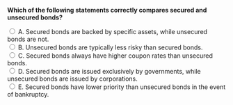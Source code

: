 ::: {.question-block}

<form onsubmit="event.preventDefault(); checkAnswer('module6_mcq_q50')" data-correct-answer="A">
<strong style="display: block;">Which of the following statements correctly compares secured and unsecured bonds?</strong>

<label><input type="radio" name="module6_mcq_q50" value="A"> A. Secured bonds are backed by specific assets, while unsecured bonds are not.</label><br>
<label><input type="radio" name="module6_mcq_q50" value="B"> B. Unsecured bonds are typically less risky than secured bonds.</label><br>
<label><input type="radio" name="module6_mcq_q50" value="C"> C. Secured bonds always have higher coupon rates than unsecured bonds.</label><br>
<label><input type="radio" name="module6_mcq_q50" value="D"> D. Secured bonds are issued exclusively by governments, while unsecured bonds are issued by corporations.</label><br>
<label><input type="radio" name="module6_mcq_q50" value="E"> E. Secured bonds have lower priority than unsecured bonds in the event of bankruptcy.</label><br>
</form>

<div id="feedback-module6_mcq_q50" class="feedback" style="display:none;">
✅ Correct: A. Secured bonds are backed by specific assets, which provides higher security and priority in case of liquidation compared to unsecured bonds.
</div>

:::
